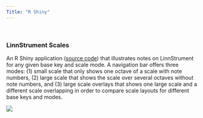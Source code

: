 ```yaml
---
Title: "R Shiny"
---
```

&nbsp;  

### **LinnStrument Scales**

An R Shiny application ([source code](https://github.com/cole-brokamp/linnstrument_scales)</icon></icon>) that illustrates notes on LinnStrument for any given base key and scale mode. A navigation bar offers three modes: (1) small scale that only shows one octave of a scale with note numbers, (2) large scale that shows the scale over several octaves without note numbers, and (3) large scale overlays that shows one large scale and a different scale overlapping in order to compare scale layouts for different base keys and modes.

[![](figs/linnstrument.png)](http://ccaaps.duckdns.org:3838/linnstrument_scales/)


